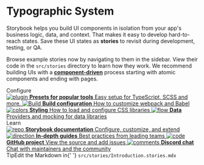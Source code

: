
<Meta title="Example/Introduction" />

<style>{`
  /* Typography */
h1 {
    font-size: 36px;
    font-family: 'Open Sans', sans-serif;
    font-weight: 800;
    // line-height: 40px;
    color: var(--primary-color);
    @media only screen and (min-width: 1600px) {
        font-size: 56px;
    }
    @media only screen and (max-width: 1200px) {
        font-size: 28px;
    }
}
h2 {
    font-size: 28px;
    font-family: 'Open Sans', sans-serif;
    font-weight: 600;
    line-height: 33px;
    @media only screen and (min-width: 1600px) {
        font-size: 36px;
    }
    @media only screen and (max-width: 1200px) {
        font-size: 24px;
    }
}
h3 {
    font-size: 24px;
    font-family: 'Open Sans', sans-serif;
    font-weight: normal;
    line-height: 28px;
    font-weight: 600;
    @media only screen and (min-width: 1600px) {
        font-size: 28px;
    }
    @media only screen and (max-width: 1200px) {
        font-size: 21px;
    }
}
h4 {
    font-size: 21px;
    font-family: 'Open Sans', sans-serif;
    font-weight: normal;
    line-height: 25px;
    color: #4D4D4F;
    @media only screen and (min-width: 1600px) {
        font-size: 24px;
    }
    @media only screen and (max-width: 1200px) {
        font-size: 19px;
    }
}
h5,.h5 {
    font-size: 14px;
    font-family: 'Open Sans', sans-serif;
    font-weight: bold;
    line-height: 16.8px;
}
p,.p {
    font-size: 14px;
    font-family: 'Open Sans', sans-serif;
    line-height: 16.8px;
}
  
`}</style>

# Typographic System

Storybook helps you build UI components in isolation from your app's business logic, data, and context.
That makes it easy to develop hard-to-reach states. Save these UI states as **stories** to revisit during development, testing, or QA.

Browse example stories now by navigating to them in the sidebar.
View their code in the `src/stories` directory to learn how they work.
We recommend building UIs with a [**component-driven**](https://componentdriven.org) process starting with atomic components and ending with pages.

<div className="subheading">Configure</div>

<div className="link-list">
  <a
    className="link-item"
    href="https://storybook.js.org/docs/react/addons/addon-types"
    target="_blank"
  >
    <img src={Plugin} alt="plugin" />
    <span>
      <strong>Presets for popular tools</strong>
      Easy setup for TypeScript, SCSS and more.
    </span>
  </a>
  <a
    className="link-item"
    href="https://storybook.js.org/docs/react/configure/webpack"
    target="_blank"
  >
    <img src={StackAlt} alt="Build" />
    <span>
      <strong>Build configuration</strong>
      How to customize webpack and Babel
    </span>
  </a>
  <a
    className="link-item"
    href="https://storybook.js.org/docs/react/configure/styling-and-css"
    target="_blank"
  >
    <img src={Colors} alt="colors" />
    <span>
      <strong>Styling</strong>
      How to load and configure CSS libraries
    </span>
  </a>
  <a
    className="link-item"
    href="https://storybook.js.org/docs/react/get-started/setup#configure-storybook-for-your-stack"
    target="_blank"
  >
    <img src={Flow} alt="flow" />
    <span>
      <strong>Data</strong>
      Providers and mocking for data libraries
    </span>
  </a>
</div>

<div className="subheading">Learn</div>

<div className="link-list">
  <a className="link-item" href="https://storybook.js.org/docs" target="_blank">
    <img src={Repo} alt="repo" />
    <span>
      <strong>Storybook documentation</strong>
      Configure, customize, and extend
    </span>
  </a>
  <a className="link-item" href="https://storybook.js.org/tutorials/" target="_blank">
    <img src={Direction} alt="direction" />
    <span>
      <strong>In-depth guides</strong>
      Best practices from leading teams
    </span>
  </a>
  <a className="link-item" href="https://github.com/storybookjs/storybook" target="_blank">
    <img src={Code} alt="code" />
    <span>
      <strong>GitHub project</strong>
      View the source and add issues
    </span>
  </a>
  <a className="link-item" href="https://discord.gg/storybook" target="_blank">
    <img src={Comments} alt="comments" />
    <span>
      <strong>Discord chat</strong>
      Chat with maintainers and the community
    </span>
  </a>
</div>

<div className="tip-wrapper">
  <span className="tip">Tip</span>Edit the Markdown in{' '}
  <code>src/stories/Introduction.stories.mdx</code>
</div>
